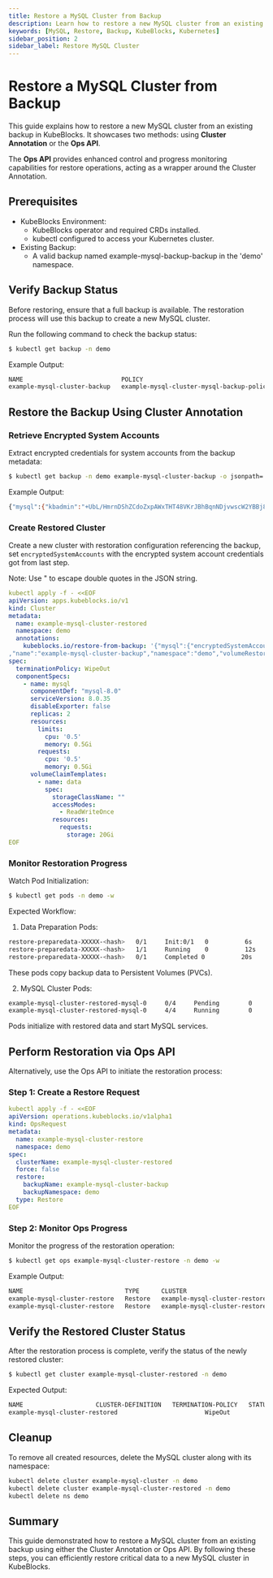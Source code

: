 ```yaml
---
title: Restore a MySQL Cluster from Backup
description: Learn how to restore a new MySQL cluster from an existing backup in KubeBlocks using the Cluster Annotation or Ops API.
keywords: [MySQL, Restore, Backup, KubeBlocks, Kubernetes]
sidebar_position: 2
sidebar_label: Restore MySQL Cluster
---
```



# Restore a MySQL Cluster from Backup

This guide explains how to restore a new MySQL cluster from an existing backup in KubeBlocks. It showcases two methods: using **Cluster Annotation** or the **Ops API**.

The **Ops API** provides enhanced control and progress monitoring capabilities for restore operations, acting as a wrapper around the Cluster Annotation.


## Prerequisites
- KubeBlocks Environment:
  - KubeBlocks operator and required CRDs installed. 
  - kubectl configured to access your Kubernetes cluster.
- Existing Backup:
  - A valid backup named example-mysql-backup-backup in the 'demo' namespace.

## Verify Backup Status

Before restoring, ensure that a full backup is available. The restoration process will use this backup to create a new MySQL cluster.

Run the following command to check the backup status:
```bash
$ kubectl get backup -n demo
```

Example Output:
```bash
NAME                           POLICY                                      METHOD       REPO      STATUS      TOTAL-SIZE   DURATION   DELETION-POLICY   CREATION-TIME          COMPLETION-TIME        EXPIRATION-TIME
example-mysql-cluster-backup   example-mysql-cluster-mysql-backup-policy   xtrabackup   s3-repo   Completed   1633717      18s        Delete            2025-03-07T03:25:22Z   2025-03-07T03:25:40Z
```

<Tabs>

<TabItem value="clusterAPI" label="Use the Cluster API" default>

## Restore the Backup Using Cluster Annotation

### Retrieve Encrypted System Accounts

Extract encrypted credentials for system accounts from the backup metadata:

```bash
$ kubectl get backup -n demo example-mysql-cluster-backup -o jsonpath='{.metadata.annotations.kubeblocks\.io/encrypted-system-accounts}'
```

Example Output:

```bash
{"mysql":{"kbadmin":"+UbL/HmrnDShZCdoZxpAWxTHT48VKrJBhBqnNDjvwscW2YBBj8biYf1REDA=","kbdataprotection":"zycglr6K6oeRpZlZBeFeTUoxGm+eSIC7bNotnz4UmFCLH8O77JsGM9gf3js=","kbmonitoring":"qX66By8D2ZJdMh5Pe9u149Fev4wVyNchi+U9QkDqPsW6hoVrbew/srZUEmE=","kbprobe":"n2VKC65TGg4N1GVr9en6EOZ0MQEf/DyDdQ0qeK9TbMRO2QMaJvKlpW9Bm5w=","kbreplicator":"1BOeBExnprxNshSCAHVGmBQ8dk+72edxQb1P2/2L2hD4M39cRLhoB60nW9Y=","proxysql":"u6NRl02g7+do5z1SVjhLTUYFqNp860wMQ1pfkH1JpsB/RKxIU6Gds2wNu7I=","root":"0YQW649uCaf0QqgAVDMX8OtNbatKYNlZE1aNRD8C2J8a9xHqPi8="}}
```

### Create Restored Cluster

Create a new cluster with restoration configuration referencing the backup, set `encryptedSystemAccounts` with the encrypted system account credentials got from last step. 

Note: Use \" to escape double quotes in the JSON string.

```yaml
kubectl apply -f - <<EOF
apiVersion: apps.kubeblocks.io/v1
kind: Cluster
metadata:
  name: example-mysql-cluster-restored
  namespace: demo
  annotations:
    kubeblocks.io/restore-from-backup: '{"mysql":{"encryptedSystemAccounts":"{\"kbadmin\":\"+UbL/HmrnDShZCdoZxpAWxTHT48VKrJBhBqnNDjvwscW2YBBj8biYf1REDA=\",\"kbdataprotection\":\"zycglr6K6oeRpZlZBeFeTUoxGm+eSIC7bNotnz4UmFCLH8O77JsGM9gf3js=\",\"kbmonitoring\":\"qX66By8D2ZJdMh5Pe9u149Fev4wVyNchi+U9QkDqPsW6hoVrbew/srZUEmE=\",\"kbprobe\":\"n2VKC65TGg4N1GVr9en6EOZ0MQEf/DyDdQ0qeK9TbMRO2QMaJvKlpW9Bm5w=\",\"kbreplicator\":\"1BOeBExnprxNshSCAHVGmBQ8dk+72edxQb1P2/2L2hD4M39cRLhoB60nW9Y=\",\"proxysql\":\"u6NRl02g7+do5z1SVjhLTUYFqNp860wMQ1pfkH1JpsB/RKxIU6Gds2wNu7I=\",\"root\":\"0YQW649uCaf0QqgAVDMX8OtNbatKYNlZE1aNRD8C2J8a9xHqPi8=\"}"
,"name":"example-mysql-cluster-backup","namespace":"demo","volumeRestorePolicy":"Parallel"}}'
spec:
  terminationPolicy: WipeOut
  componentSpecs:
    - name: mysql
      componentDef: "mysql-8.0"
      serviceVersion: 8.0.35
      disableExporter: false
      replicas: 2
      resources:
        limits:
          cpu: '0.5'
          memory: 0.5Gi
        requests:
          cpu: '0.5'
          memory: 0.5Gi
      volumeClaimTemplates:
        - name: data
          spec:
            storageClassName: ""
            accessModes:
              - ReadWriteOnce
            resources:
              requests:
                storage: 20Gi
EOF
```

### Monitor Restoration Progress

Watch Pod Initialization:
```bash
$ kubectl get pods -n demo -w
```

Expected Workflow:

1. Data Preparation Pods:
```bash
restore-preparedata-XXXXX-<hash>   0/1     Init:0/1   0          6s
restore-preparedata-XXXXX-<hash>   1/1     Running    0          12s
restore-preparedata-XXXXX-<hash>   0/1     Completed 0          20s
```
These pods copy backup data to Persistent Volumes (PVCs).


2. MySQL Cluster Pods:
```bash
example-mysql-cluster-restored-mysql-0     0/4     Pending        0          0s
example-mysql-cluster-restored-mysql-0     4/4     Running        0          20s
```
Pods initialize with restored data and start MySQL services.


</TabItem>

<TabItem value="opsAPI" label="Use the Ops API">



## Perform Restoration via Ops API

Alternatively, use the Ops API to initiate the restoration process:

### Step 1: Create a Restore Request

```yaml
kubectl apply -f - <<EOF
apiVersion: operations.kubeblocks.io/v1alpha1
kind: OpsRequest
metadata:
  name: example-mysql-cluster-restore
  namespace: demo
spec:
  clusterName: example-mysql-cluster-restored
  force: false
  restore:
    backupName: example-mysql-cluster-backup
    backupNamespace: demo
  type: Restore
EOF
```

### Step 2: Monitor Ops Progress

Monitor the progress of the restoration operation:
```bash
$ kubectl get ops example-mysql-cluster-restore -n demo -w
```
Example Output:
```bash
NAME                            TYPE      CLUSTER                         STATUS    PROGRESS   AGE
example-mysql-cluster-restore   Restore   example-mysql-cluster-restored   Running   -/-        55s
example-mysql-cluster-restore   Restore   example-mysql-cluster-restored   Succeed   -/-        3m3s
```

</TabItem>

</Tabs>


## Verify the Restored Cluster Status

After the restoration process is complete, verify the status of the newly restored cluster:
```bash
$ kubectl get cluster example-mysql-cluster-restored -n demo
```
Expected Output:
```bash
NAME                    CLUSTER-DEFINITION   TERMINATION-POLICY   STATUS    AGE
example-mysql-cluster-restored                        WipeOut               Running   3m2s
```

## Cleanup
To remove all created resources, delete the MySQL cluster along with its namespace:

```bash
kubectl delete cluster example-mysql-cluster -n demo
kubectl delete cluster example-mysql-cluster-restored -n demo
kubectl delete ns demo
```

## Summary
This guide demonstrated how to restore a MySQL cluster from an existing backup using either the Cluster Annotation or Ops API. By following these steps, you can efficiently restore critical data to a new MySQL cluster in KubeBlocks.
